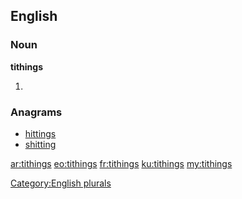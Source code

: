 ==English==

===Noun===
'''tithings'''

# {{plural of|tithing}}

===Anagrams===
* [[hittings#English|hittings]]
* [[shitting#English|shitting]]

[[Category:English plurals]]

[[ar:tithings]]
[[eo:tithings]]
[[fr:tithings]]
[[ku:tithings]]
[[my:tithings]]